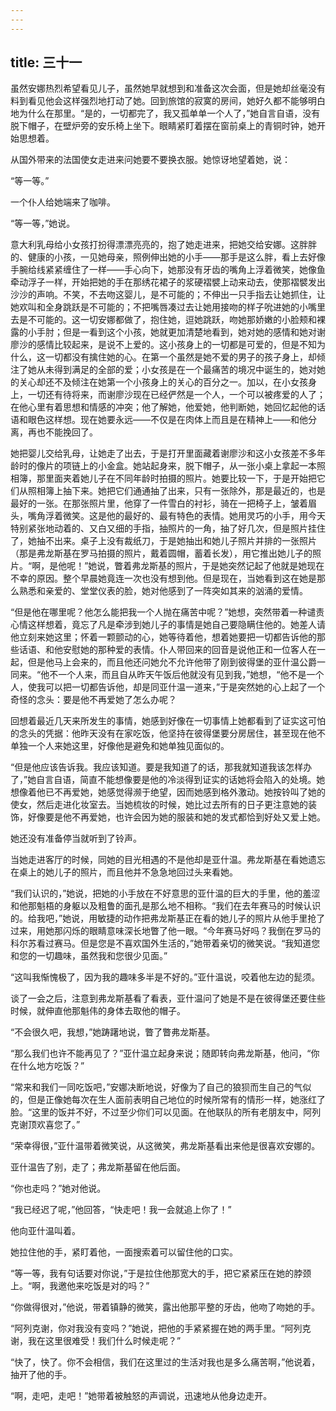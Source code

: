 ```yaml
---
---
---
```

title: 三十一
---



虽然安娜热烈希望看见儿子，虽然她早就想到和准备这次会面，但是她却丝毫没有料到看见他会这样强烈地打动了她。回到旅馆的寂寞的房间，她好久都不能够明白地为什么在那里。“是的，一切都完了，我又孤单单一个人了，”她自言自语，没有脱下帽子，在壁炉旁的安乐椅上坐下。眼睛紧盯着摆在窗前桌上的青铜时钟，她开始思想着。

从国外带来的法国使女走进来问她要不要换衣服。她惊讶地望着她，说：

“等一等。”

一个仆人给她端来了咖啡。

“等一等，”她说。

意大利乳母给小女孩打扮得漂漂亮亮的，抱了她走进来，把她交给安娜。这胖胖的、健康的小孩，一见她母亲，照例伸出她的小手——那手是这么胖，看上去好像手腕给线紧紧缠住了一样——手心向下，她那没有牙齿的嘴角上浮着微笑，她像鱼牵动浮子一样，开始把她的手在那绣花裙子的浆硬褶襞上动来动去，使那褶襞发出沙沙的声响。不笑，不去吻这婴儿，是不可能的；不伸出一只手指去让她抓住，让她欢叫和全身跳跃是不可能的；不把嘴唇凑过去让她用接吻的样子吮进她的小嘴里去是不可能的。这一切安娜都做了，抱住她，逗她跳跃，吻她那娇嫩的小脸颊和裸露的小手肘；但是一看到这个小孩，她就更加清楚地看到，她对她的感情和她对谢廖沙的感情比较起来，是说不上爱的。这小孩身上的一切都是可爱的，但是不知为什么，这一切都没有擒住她的心。在第一个虽然是她不爱的男子的孩子身上，却倾注了她从未得到满足的全部的爱；小女孩是在一个最痛苦的境况中诞生的，她对她的关心却还不及倾注在她第一个小孩身上的关心的百分之一。加以，在小女孩身上，一切还有待将来，而谢廖沙现在已经俨然是一个人，一个可以被疼爱的人了；在他心里有着思想和情感的冲突；他了解她，他爱她，他判断她，她回忆起他的话语和眼色这样想。现在她要永远——不仅是在肉体上而且是在精神上——和他分离，再也不能挽回了。

她把婴儿交给乳母，让她走了出去，于是打开里面藏着谢廖沙和这小女孩差不多年龄时的像片的项链上的小金盒。她站起身来，脱下帽子，从一张小桌上拿起一本照相簿，那里面夹着她儿子在不同年龄时拍摄的照片。她要比较一下，于是开始把它们从照相簿上抽下来。她把它们通通抽了出来，只有一张除外，那是最近的，也是最好的一张。在那张照片里，他穿了一件雪白的衬衫，骑在一把椅子上，皱着眉头，嘴角浮着微笑。这是他的最好的、最有特色的表情。她用灵巧的小手，用今天特别紧张地动着的、又白又细的手指，抽照片的一角，抽了好几次，但是照片挂住了，她抽不出来。桌子上没有裁纸刀，于是她抽出和她儿子照片并排的一张照片（那是弗龙斯基在罗马拍摄的照片，戴着圆帽，蓄着长发），用它推出她儿子的照片。“啊，是他呢！”她说，瞥着弗龙斯基的照片，于是她突然记起了他就是她现在不幸的原因。整个早晨她竟连一次也没有想到他。但是现在，当她看到这在她是那么熟悉和亲爱的、堂堂仪表的脸，她对他感到了一阵突如其来的汹涌的爱情。

“但是他在哪里呢？他怎么能把我一个人抛在痛苦中呢？”她想，突然带着一种谴责心情这样想着，竟忘了凡是牵涉到她儿子的事情是她自己要隐瞒住他的。她差人请他立刻来她这里；怀着一颗颤动的心，她等待着他，想着她要把一切都告诉他的那些话语、和他安慰她的那种爱的表情。仆人带回来的回音是说他正和一位客人在一起，但是他马上会来的，而且他还问她允不允许他带了刚到彼得堡的亚什温公爵一同来。“他不一个人来，而且自从昨天午饭后他就没有见到我，”她想，“他不是一个人，使我可以把一切都告诉他，却是同亚什温一道来，”于是突然她的心上起了一个奇怪的念头：要是他不再爱她了怎么办呢？

回想着最近几天来所发生的事情，她感到好像在一切事情上她都看到了证实这可怕的念头的凭据：他昨天没有在家吃饭，他坚持在彼得堡要分房居住，甚至现在他不单独一个人来她这里，好像他是避免和她单独见面似的。

“但是他应该告诉我。我应该知道。要是我知道了的话，那我就知道我该怎样办了，”她自言自语，简直不能想像要是他的冷淡得到证实的话她将会陷入的处境。她想像着他已不再爱她，她感觉得濒于绝望，因而她感到格外激动。她按铃叫了她的使女，然后走进化妆室去。当她梳妆的时候，她比过去所有的日子更注意她的装饰，好像要是他不再爱她，也许会因为她的服装和她的发式都恰到好处又爱上她。

她还没有准备停当就听到了铃声。

当她走进客厅的时候，同她的目光相遇的不是他却是亚什温。弗龙斯基在看她遗忘在桌上的她儿子的照片，而且他并不急急地回过头来看她。

“我们认识的，”她说，把她的小手放在不好意思的亚什温的巨大的手里，他的羞涩和他那魁梧的身躯以及粗鲁的面孔是那么地不相称。“我们在去年赛马的时候认识的。给我吧，”她说，用敏捷的动作把弗龙斯基正在看的她儿子的照片从他手里抢了过来，用她那闪烁的眼睛意味深长地瞥了他一眼。“今年赛马好吗？我倒在罗马的科尔苏看过赛马。但是您是不喜欢国外生活的，”她带着亲切的微笑说。“我知道您和您的一切趣味，虽然我和您很少见面。”

“这叫我惭愧极了，因为我的趣味多半是不好的。”亚什温说，咬着他左边的髭须。

谈了一会之后，注意到弗龙斯基看了看表，亚什温问了她是不是在彼得堡还要住些时候，就伸直他那魁伟的身体去取他的帽子。

“不会很久吧，我想，”她踌躇地说，瞥了瞥弗龙斯基。

“那么我们也许不能再见了？”亚什温立起身来说；随即转向弗龙斯基，他问，“你在什么地方吃饭？”

“常来和我们一同吃饭吧，”安娜决断地说，好像为了自己的狼狈而生自己的气似的，但是正像她每次在生人面前表明自己地位的时候所常有的情形一样，她涨红了脸。“这里的饭并不好，不过至少你们可以见面。在他联队的所有老朋友中，阿列克谢顶欢喜您了。”

“荣幸得很，”亚什温带着微笑说，从这微笑，弗龙斯基看出来他是很喜欢安娜的。

亚什温告了别，走了；弗龙斯基留在他后面。

“你也走吗？”她对他说。

“我已经迟了呢，”他回答，“快走吧！我一会就追上你了！”

他向亚什温叫着。

她拉住他的手，紧盯着他，一面搜索着可以留住他的口实。

“等一等，我有句话要对你说，”于是拉住他那宽大的手，把它紧紧压在她的脖颈上。“啊，我邀他来吃饭是对的吗？”

“你做得很对，”他说，带着镇静的微笑，露出他那平整的牙齿，他吻了吻她的手。

“阿列克谢，你对我没有变吗？”她说，把他的手紧紧握在她的两手里。“阿列克谢，我在这里很难受！我们什么时候走呢？”

“快了，快了。你不会相信，我们在这里过的生活对我也是多么痛苦啊，”他说着，抽开了他的手。

“啊，走吧，走吧！”她带着被触怒的声调说，迅速地从他身边走开。